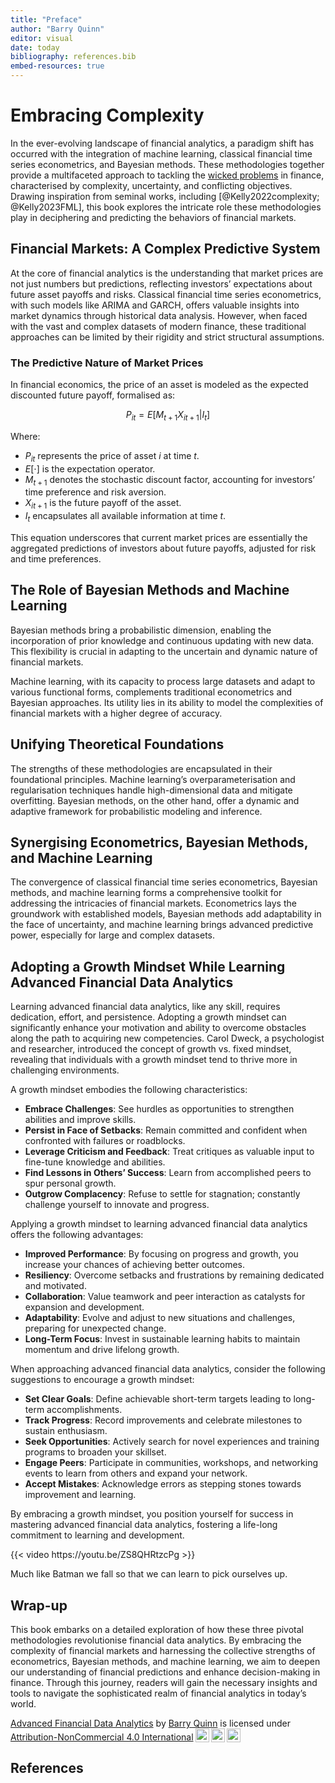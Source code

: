 ```yaml
---
title: "Preface"
author: "Barry Quinn"
editor: visual
date: today
bibliography: references.bib
embed-resources: true
---
```


# Embracing Complexity {.unnumbered}

In the ever-evolving landscape of financial analytics, a paradigm shift has occurred with the integration of machine learning, classical financial time series econometrics, and Bayesian methods. These methodologies together provide a multifaceted approach to tackling the [wicked problems](https://q-rap.connect.qub.ac.uk/FAB/about.html) in finance, characterised by complexity, uncertainty, and conflicting objectives. Drawing inspiration from seminal works, including [@Kelly2022complexity; @Kelly2023FML], this book explores the intricate role these methodologies play in deciphering and predicting the behaviors of financial markets.

## Financial Markets: A Complex Predictive System {.unnumbered}

At the core of financial analytics is the understanding that market prices are not just numbers but predictions, reflecting investors' expectations about future asset payoffs and risks. Classical financial time series econometrics, with such models like ARIMA and GARCH, offers valuable insights into market dynamics through historical data analysis. However, when faced with the vast and complex datasets of modern finance, these traditional approaches can be limited by their rigidity and strict structural assumptions.

### The Predictive Nature of Market Prices {.unnumbered}

In financial economics, the price of an asset is modeled as the expected discounted future payoff, formalised as:

$$P_{it} = E[M_{t+1} X_{it+1} | I_t ]$$

Where:

-   $P_{it}$ represents the price of asset $i$ at time $t$.
-   $E[\cdot]$ is the expectation operator.
-   $M_{t+1}$ denotes the stochastic discount factor, accounting for investors' time preference and risk aversion.
-   $X_{it+1}$ is the future payoff of the asset.
-   $I_t$ encapsulates all available information at time $t$.

This equation underscores that current market prices are essentially the aggregated predictions of investors about future payoffs, adjusted for risk and time preferences.

## The Role of Bayesian Methods and Machine Learning {.unnumbered}

Bayesian methods bring a probabilistic dimension, enabling the incorporation of prior knowledge and continuous updating with new data. This flexibility is crucial in adapting to the uncertain and dynamic nature of financial markets.

Machine learning, with its capacity to process large datasets and adapt to various functional forms, complements traditional econometrics and Bayesian approaches. Its utility lies in its ability to model the complexities of financial markets with a higher degree of accuracy.

## Unifying Theoretical Foundations {.unnumbered}

The strengths of these methodologies are encapsulated in their foundational principles. Machine learning's overparameterisation and regularisation techniques handle high-dimensional data and mitigate overfitting. Bayesian methods, on the other hand, offer a dynamic and adaptive framework for probabilistic modeling and inference.

## Synergising Econometrics, Bayesian Methods, and Machine Learning {.unnumbered}

The convergence of classical financial time series econometrics, Bayesian methods, and machine learning forms a comprehensive toolkit for addressing the intricacies of financial markets. Econometrics lays the groundwork with established models, Bayesian methods add adaptability in the face of uncertainty, and machine learning brings advanced predictive power, especially for large and complex datasets.

## Adopting a Growth Mindset While Learning Advanced Financial Data Analytics {.unnumbered}

Learning advanced financial data analytics, like any skill, requires dedication, effort, and persistence. Adopting a growth mindset can significantly enhance your motivation and ability to overcome obstacles along the path to acquiring new competencies. Carol Dweck, a psychologist and researcher, introduced the concept of growth vs. fixed mindset, revealing that individuals with a growth mindset tend to thrive more in challenging environments.

A growth mindset embodies the following characteristics:

-   **Embrace Challenges**: See hurdles as opportunities to strengthen abilities and improve skills.
-   **Persist in Face of Setbacks**: Remain committed and confident when confronted with failures or roadblocks.
-   **Leverage Criticism and Feedback**: Treat critiques as valuable input to fine-tune knowledge and abilities.
-   **Find Lessons in Others' Success**: Learn from accomplished peers to spur personal growth.
-   **Outgrow Complacency**: Refuse to settle for stagnation; constantly challenge yourself to innovate and progress.

Applying a growth mindset to learning advanced financial data analytics offers the following advantages:

-   **Improved Performance**: By focusing on progress and growth, you increase your chances of achieving better outcomes.
-   **Resiliency**: Overcome setbacks and frustrations by remaining dedicated and motivated.
-   **Collaboration**: Value teamwork and peer interaction as catalysts for expansion and development.
-   **Adaptability**: Evolve and adjust to new situations and challenges, preparing for unexpected change.
-   **Long-Term Focus**: Invest in sustainable learning habits to maintain momentum and drive lifelong growth.

When approaching advanced financial data analytics, consider the following suggestions to encourage a growth mindset:

-   **Set Clear Goals**: Define achievable short-term targets leading to long-term accomplishments.
-   **Track Progress**: Record improvements and celebrate milestones to sustain enthusiasm.
-   **Seek Opportunities**: Actively search for novel experiences and training programs to broaden your skillset.
-   **Engage Peers**: Participate in communities, workshops, and networking events to learn from others and expand your network.
-   **Accept Mistakes**: Acknowledge errors as stepping stones towards improvement and learning.

By embracing a growth mindset, you position yourself for success in mastering advanced financial data analytics, fostering a life-long commitment to learning and development.

{{< video https://youtu.be/ZS8QHRtzcPg >}}

Much like Batman we fall so that we can learn to pick ourselves up.

## Wrap-up {.unnumbered}

This book embarks on a detailed exploration of how these three pivotal methodologies revolutionise financial data analytics. By embracing the complexity of financial markets and harnessing the collective strengths of econometrics, Bayesian methods, and machine learning, we aim to deepen our understanding of financial predictions and enhance decision-making in finance. Through this journey, readers will gain the necessary insights and tools to navigate the sophisticated realm of financial analytics in today's world.

<p xmlns:cc="http://creativecommons.org/ns#" xmlns:dct="http://purl.org/dc/terms/">

<a property="dct:title" rel="cc:attributionURL" href="https://q-rap.connect.qub.ac.uk/AFDA/">Advanced Financial Data Analytics</a> by <a rel="cc:attributionURL dct:creator" property="cc:attributionName" href="https://quinference.come">Barry Quinn</a> is licensed under <a href="http://creativecommons.org/licenses/by-nc/4.0/?ref=chooser-v1" target="_blank" rel="license noopener noreferrer" style="display:inline-block;">Attribution-NonCommercial 4.0 International<img src="https://mirrors.creativecommons.org/presskit/icons/cc.svg?ref=chooser-v1" style="height:22px!important;margin-left:3px;vertical-align:text-bottom;"/><img src="https://mirrors.creativecommons.org/presskit/icons/by.svg?ref=chooser-v1" style="height:22px!important;margin-left:3px;vertical-align:text-bottom;"/><img src="https://mirrors.creativecommons.org/presskit/icons/nc.svg?ref=chooser-v1" style="height:22px!important;margin-left:3px;vertical-align:text-bottom;"/></a>

</p>

## References